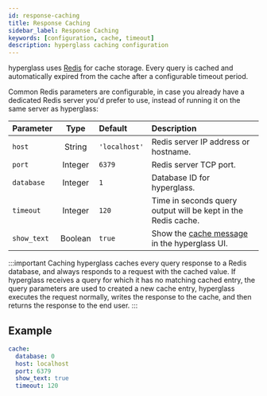 ```yaml
---
id: response-caching
title: Response Caching
sidebar_label: Response Caching
keywords: [configuration, cache, timeout]
description: hyperglass caching configuration
---
```


hyperglass uses [Redis](https://redis.io/) for cache storage. Every query is cached and automatically expired from the cache after a configurable timeout period.

Common Redis parameters are configurable, in case you already have a dedicated Redis server you'd prefer to use, instead of running it on the same server as hyperglass:

| Parameter   |  Type   | Default       | Description                                                   |
| :---------- | :-----: | :------------ | :------------------------------------------------------------ |
| `host`      | String  | `'localhost'` | Redis server IP address or hostname.                          |
| `port`      | Integer | `6379`        | Redis server TCP port.                                        |
| `database`  | Integer | `1`           | Database ID for hyperglass.                                   |
| `timeout`   | Integer | `120`         | Time in seconds query output will be kept in the Redis cache. |
| `show_text` | Boolean | `true`        | Show the [cache message](ui/text) in the hyperglass UI.       |

:::important Caching
hyperglass caches every query response to a Redis database, and always responds to a request with the cached value. If hyperglass receives a query for which it has no matching cached entry, the query parameters are used to created a new cache entry, hyperglass executes the request normally, writes the response to the cache, and then returns the response to the end user.
:::

## Example

```yaml title="hyperglass.yaml"
cache:
  database: 0
  host: localhost
  port: 6379
  show_text: true
  timeout: 120
```
